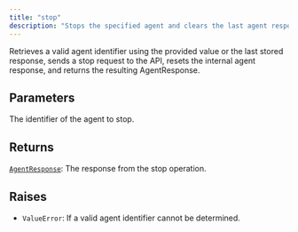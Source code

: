 ```yaml
---
title: "stop"
description: "Stops the specified agent and clears the last agent response"
---
```




Retrieves a valid agent identifier using the provided value or the last stored
response, sends a stop request to the API, resets the internal agent response,
and returns the resulting AgentResponse.



## Parameters

<ParamField path="agent_id" type="str" required>
  The identifier of the agent to stop.
</ParamField>

<ParamField path="session_id" type="str" required>
</ParamField>

## Returns

[`AgentResponse`](/sdk-reference/misc/agentresponse): The response from the stop operation.

## Raises

- `ValueError`: If a valid agent identifier cannot be determined.

